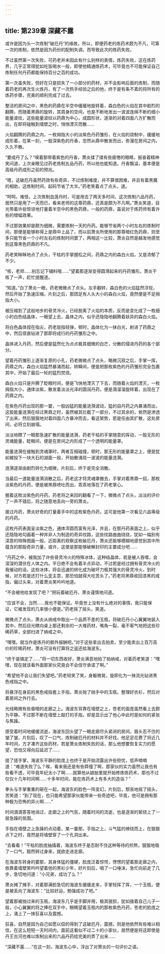 ```yaml
---
---
---
```

title: 第239章 深藏不露
---



或许是因为头一次炼制“破厄丹”的缘故，所以，即便药老的炼药术颇为不凡，可第一次的炼制，依然是因为药份的配制失调，而导致此次的炼药失败。

不过虽然第一次失败，可药老并未因此有什么别样的表情，炼药失败，这在炼药界，几乎正常得犹如吃饭喝水一般，即使他精通炼药术，可毕竟也不可能保证自己炼制任何丹药都能保持百分之百的成功。

第一次虽失败，但好在只是损失了一小部分的药材，并不会影响后面的炼制，而随着药老的再次生火炼丹，有了一次热手经验之后的他，终于是有条不紊的将所有的炼药步骤，完美的顺利完成了过去。

整洁的房间之中，黑色的药鼎在半空中缓缓地旋转着，森白色的火焰在其中剧烈的翻腾，而随着黑鼎的旋转，其周身的空间，也是不断地发出一波波连绵不断的细小能量波纹，这些能量波纹以药鼎为中心，成圆形状，逐渐的对着四面八方扩散而出，在即将碰触到墙壁之时，悄悄湮灭而散……

火焰翻腾的药鼎之内，一枚拇指大小的淡紫色丹药雏形，在火焰的烧制中，缓缓地成形着，在某一刻，一股深紫色的丹香，忽然从鼎中散发而出，弥漫在房间之内，久久不散。

“要成丹了么？”嗅着那带着紫色的丹香，萧炎揉了揉有些疲倦的眼睛，振奋着精神笑问道，上次亲眼见过药老炼制五品丹药，所以他也能知道。丹香飘溢，基本便是高级丹药成形之前的预兆。

“嗯，这破厄丹虽然药效有些奇异，不过炼制难度，并不算很困难，并且有着黑魔的相助，这炼制时间，起码节省了大半。”药老笑着点了点头，道。

“呵呵。难怪，上次炼制血莲丹时，可是用去了两天多时间，这次炼制六品丹药，居然只是用了一天而已，看来老师的这尊药鼎，还真是颇为不凡啊。”萧炎笑道，目光带着许些惊讶地打量着半空中的黑色药鼎，一般的药鼎，虽说对于炼药师有着许些的增幅效果。

不过那效果却是颇为细微，需要炼制一天的丹药。能够节省两个小时左右的炼制时间，那便是能够称得上是鼎中上品了，而以前萧炎所使用的那尊暗红色药鼎，则至多只能节省一个小时左右的炼制时间罢了，两相这一比较，萧炎自然是越发地感觉到这尊黑色药鼎的不凡。

药老笑眯眯地点了点头，干枯的手掌握松之间，药鼎之内的森白火焰，又是浓郁了不少。

“咳，老师……别忘记下辅料哦……”望着那逐渐变得圆滑起来的丹药雏形。萧炎干咳了一声，赶忙提醒道。

“知道。”白了萧炎一眼，药老微微点了点头。左手翻转，森白色的火焰猛然浮现，然后开始了急速压缩，片刻之后，那团足有人头大小的森白火焰，竟然便是不足拇指大小。

被压缩到了这般地步的骨灵冷火，已经脱离了火焰的本质，反而是变化成了一枚细小的白色结晶体，一眼望上去，晶体之内，似乎还隐隐地翻腾着妖异的森白火焰。

将白色晶体捏在指尖，药老屈指轻弹，顿时，晶体化为一抹白光，射进了药鼎之中，然后径直钻进了那即将成行的丹药雏形之中。

晶体进入丹药，然后便是猛然化为点点极其细微的白芒，分散的侵进丹药的各个部分。

望着丹药雏形上逐渐复原的小孔，药老微微点了点头，略微沉寂之后，手掌一挥，药鼎之内，森白火焰猛然暴涌而起，转瞬间，便是把那枚紫色的丹药雏形完全包裹其中，开始了最后一轮的猛烈焚烧。

森白火焰只是升腾了眨眼时间，便是飞快地湮灭了下去，而随着火焰的湮灭，一枚拇指大小，通体淡紫，散发着淡淡光泽的圆润丹药，便是滴溜溜旋转着，出现在了药鼎之内。

在紫色丹药出现的那一霎，一股凶猛的能量涟漪波动，猛的自丹药之内暴涌而出，这股能量涟漪在经过黑鼎之时，虽然被其拦截了一部分，不过其余的，依然是渗透了出来，然后狠狠地对着四面八方暴冲而去，看这架势，若是任由其扩散，这处房间，必将立刻崩塌。

淡淡地瞟了一眼那急速扩散的能量涟漪，药老干枯的手掌随意的挥动，一股无形的灵魂能量，眨眼间，便是在房间之内形成了一个透明的能量罩。

能量涟漪在接触到灵魂罩时，两者互相碰撞，顿时，那无形的能量罩之上，便是犹如被投下一块大石的湖面一般，开始散涌现一波波的能量涟漪。

涟漪逐渐由剧烈转化为细微，片刻后，终于是完全消散。

当最后一道能量涟漪消散之后，药老这才将灵魂罩撤去，手掌对着黑鼎一招，那枚淡紫色的丹药，便是被黑鼎喷吐而出，乖乖地落在了药老掌心。

握着这枚淡紫色的丹药，药老将之来回的翻看了一下，微微点了点头，淡淡的评价了一声不错后，将之随意地丢向一旁的萧炎。

接过丹药，萧炎好奇的打量着手中的这枚紫色丹药，这可是他第一次看见六品等级的丹药。

这枚丹药表面呈淡紫之色，通体浑圆而富有光泽，并且，在那丹药表面之上，似乎还隐隐地勾画着一种并非人为制造的奇异纹路，这些纹路曲曲绕绕，犹如一幅别有深意的特殊图画一般，近距离的观察这枚破厄丹，萧炎还能够模糊地感觉到其中所蕴含的那股奇异力量，或许，这便是那能够破解封印的主要成分吧……

“丹药之中，被我加了许些骨灵冷火的特殊冰体，这种结晶体，若是被人吞噬，会深深的潜伏在人体之内。平日绝不会有着半点异动，不过若是经过拥有骨灵冷火的我催动的话，这些冰体，将会迅速的转化成为破坏力极其强大的骨灵冷火，到时候，对方若是还打什么歪主意，那恐怕就得大吃苦头了。”药老将黑鼎收回漆黑的戒指，偏过头来，对着萧炎笑吟吟地道。

“不会被他给发现了吧？”把玩着破厄丹，萧炎谨慎地问道。

“应该不会，当然……我也不能保证。毕竟世上没有什么绝对的事情，我只能保证，它被发现的几率很小便是。”药老摇了摇头，笑道。

微微点了点头，萧炎从纳戒中取出一个品质不差的玉瓶，将破厄丹小心翼翼地装入其中，然后目光瞟向桌上那还剩余的一大堆药材，嘴角一裂，毫不客气地把这些珍稀药草，全部扫进了纳戒之中。

“嘿嘿。就当作是炼丹的额外报酬吧。”对于这些拿出去拍卖，至少能卖出上百万高价的珍稀药材，萧炎可没有打算将之返还给海波东。

“终于是搞定了……”将一切东西收好，萧炎满意地拍了拍纳戒，对着药老笑道：“嘿嘿，现在就该看外面那家伙究竟会不会信守承诺了啊。”

“希望他不会让我们失望吧。”药老轻笑了笑，身躯微晃，旋即化为一抹流光钻进黑色戒指之中。

将悬浮在身前的黑色戒指套上手指，萧炎抛了抛手中的玉瓶，整理好衣衫，然后对着房间之外行去。

光线略微有些昏暗的走廊之上。海波东背靠在墙壁之上，苍老的面庞虽然看上去颇为平静。不过那不断在墙壁上敲打的手指，却是显示出了他心中此时是如何的紧张与焦躁。

感受着时间地缓缓流逝，海波东回头望了一眼走廊尽头紧闭的房间，眉头忍不住的皱了皱，片刻后，叹了一口气，炼制破厄丹的材料并不好找，他足足花费了将近几年时间，方才凑齐这些药材，若是萧炎炼制失败的话，那么他想要恢复实力的愿望，恐怕又得向后延迟了……

搓了搓手掌，海波东平静的脸庞上也终于是开始流露出许些担忧，低声喃喃道：“难道失败了么？唉，看来我还是有些莽撞了啊，那家伙的实力虽然让我也有些看不透，可毕竟年纪太小了啊……就算他从娘胎里就开始修炼炼药术，那也不过仅仅十几年时间啊……十多年时间，能在炼药术上有多大的造诣？”

拳头与手掌重重的砸在一起，海波东的脸色一阵变幻，片刻后，颓丧地摇了摇头，苦笑道：“到了现在，也只能希望那家伙能带来一些奇迹吧，毕竟，他可是拥有那种极为恐怖的异火啊……”

时间滴滴答答地淌过，走廊之上的气氛，随着时间的流逝，也是逐渐的萦绕上了一层急躁的氛围。

手指在墙壁之上急躁的点动着，某一霎那，手指之上，斗气猛的缭绕而上，在狠狠点下之时，竟然是将墙壁穿了一个孔洞出来。

“去看看！”干枯的脸庞抽搐着，海波东终于是忍耐不住这种等待的煎熬，狠狠地吸了一口气，豁然转过身来，就欲走进走廊。

在海波东转身的霎那，其身体猛的僵硬，脸庞泛着惊愕，愣愣的望着那走廊之内，依靠着墙壁笑吟吟望着他的黑衫少年，好片刻后，咽了一口唾沫，急忙向前走了几步，急切地问道：“小兄弟，成功了么？”

萧炎摊了摊手，对着那满脸急切的海波东缓缓走来，手掌轻挥了挥，一个玉瓶，便是被丢向了海波东：“比较好运，勉强成功了吧。”

望着那被抛过来的玉瓶，海波东几乎是手脚并用，极其狼狈，犹如接着自己儿子一般，小心翼翼的将之捧在双手中，眼睛望着玉瓶内的那枚紫色丹药，苍老的脸庞之上，涌上了一抹狂喜以及震撼。

狂喜，自然是因为自己如愿以偿的得到了这破厄丹，震撼，则是他依然有些难以相信，在这么短短一天时间内，面前这看似不过二十的小家伙，居然便是将这即使是丹王古河也难以炼制出来的六品丹药给完美的弄了出来……

“深藏不露……”在这一刻，海波东心中，浮出了对萧炎的一句评价之语。